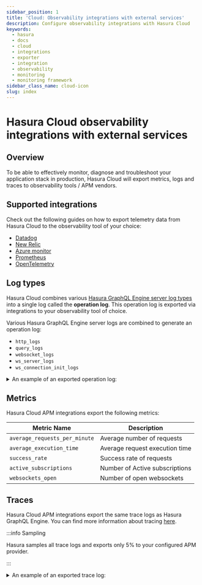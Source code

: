 ```yaml
---
sidebar_position: 1
title: 'Cloud: Observability integrations with external services'
description: Configure observability integrations with Hasura Cloud
keywords:
  - hasura
  - docs
  - cloud
  - integrations
  - exporter
  - integration
  - observability
  - monitoring
  - monitoring framework
sidebar_class_name: cloud-icon
slug: index
---
```



# Hasura Cloud observability integrations with external services

<ProductBadge standard pro ee />

## Overview

To be able to effectively monitor, diagnose and troubleshoot your application stack in production, Hasura Cloud will
export metrics, logs and traces to observability tools / APM vendors.

## Supported integrations

Check out the following guides on how to export telemetry data from Hasura Cloud to the observability tool of your
choice:

- [Datadog](datadog.mdx)
- [New Relic](newrelic.mdx)
- [Azure monitor](azure-monitor.mdx)
- [Prometheus](prometheus.mdx)
- [OpenTelemetry](opentelemetry.mdx)

## Log types

Hasura Cloud combines various
[Hasura GraphQL Engine server log types](https://hasura.io/docs/latest/deployment/logging/) into a single log called the
**operation log**. This operation log is exported via integrations to your observability tool of choice.

Various Hasura GraphQL Engine server logs are combined to generate an operation log:

- `http_logs`
- `query_logs`
- `websocket_logs`
- `ws_server_logs`
- `ws_connection_init_logs`

<details>
<summary>An example of an exported operation log:</summary>

```json
{
  "operation_type": "query",
  "request_read_time": 0.00000776,
  "response_size": 443,
  "execution_time": 0.254919258,
  "user_role": "admin",
  "hostname": "hasura-cloud",
  "project_id": "6450524a-ecc2-4676-9ecb-ba6a90a13c3d",
  "is_error": false,
  "operation_id": "a456caf866ebcab1a592ade80f07a622652181a9",
  "request_size": 100,
  "user_vars": {
    "x-hasura-role": "admin"
  },
  "client_name": "",
  "ws_operation_id": "",
  "parameterized_query_hash": "a456caf866ebcab1a592ade80f07a622652181a9",
  "server_client_id": "",
  "websocket_id": "",
  "kind": "",
  "query": {
    "query": "query MyQuery {\n author {\n id\n }\n}\n",
    "operationName": "MyQuery"
  },
  "instance_uid": "c9e43acf-2e09-41a7-8aa8-ddeff4e64a21",
  "transport": "http",
  "url": "/v1/graphql",
  "operation_name": "MyQuery",
  "service": "polite-muskox-52",
  "request_headers": {
    "referer": "https://cloud.hasura.io/",
    "sec-fetch-site": "cross-site",
    "origin": "https://cloud.hasura.io",
    "true-client-ip": "106.51.72.39",
    "CDN-Loop": "cloudflare",
    "Accept-Encoding": "gzip",
    "CF-Connecting-IP": "106.51.72.39",
    "sec-ch-ua-mobile": "?0",
    "content-type": "application/json",
    "Content-Length": "100",
    "X-Real-IP": "106.51.72.39",
    "sec-fetch-mode": "cors",
    "CF-IPCountry": "IN",
    "CF-RAY": "7a08f2590e4cf45e-BOM",
    "accept-language": "en-US,en;q=0.9",
    "X-Request-Id": "2f1280a31e31716e4300e84550cc7eb7",
    "Connection": "close",
    "X-Forwarded-Proto": "https",
    "CF-Visitor": "{\"scheme\":\"https\"}",
    "Host": "polite-muskox-52.hasura.app",
    "dnt": "1",
    "accept": "*/*",
    "sec-ch-ua": "\"Not A(Brand\";v=\"24\", \"Chromium\";v=\"110\"",
    "sec-ch-ua-platform": "\"macOS\"",
    "X-Forwarded-For": "106.51.72.39",
    "X-NginX-Proxy": "true",
    "sec-fetch-dest": "empty",
    "user-agent": "Mozilla/5.0 (Macintosh; Intel Mac OS X 10_15_7) AppleWebKit/537.36 (KHTML, like Gecko) Chrome/110.0.0.0 Safari/537.36"
  },
  "db_uid": "",
  "error_code": "",
  "time": "2023-02-28T11:51:09.116Z",
  "request_id": "2f1280a31e31716e4300e84550cc7eb7"
}
```

</details>

## Metrics

Hasura Cloud APM integrations export the following metrics:

| Metric Name                   | Description                    |
| ----------------------------- | ------------------------------ |
| `average_requests_per_minute` | Average number of requests     |
| `average_execution_time`      | Average request execution time |
| `success_rate`                | Success rate of requests       |
| `active_subscriptions`        | Number of Active subscriptions |
| `websockets_open`             | Number of open websockets      |

## Traces

Hasura Cloud APM integrations export the same trace logs as Hasura GraphQL Engine. You can find more information about
tracing [here](/observability/cloud-monitoring/tracing.mdx).

:::info Sampling

Hasura samples all trace logs and exports only 5% to your configured APM provider.

:::

<details>
<summary>An example of an exported trace log:</summary>

```json
{
  "resourceSpans": [
    {
      "resource": {
        "attributes": [
          {
            "key": "Region",
            "value": {
              "stringValue": "us-west"
            }
          }
        ]
      },
      "scopeSpans": [
        {
          "scope": {
            "name": "hasura",
            "version": "v2.19.0"
          },
          "spans": [
            {
              "traceId": "e44b8c614e0f7434b7b55c914fa71b1c",
              "spanId": "d3af63b8e6191589",
              "parentSpanId": "a5648ac5af5faf1f",
              "name": "Postgres",
              "startTimeUnixNano": "1676531420905206010",
              "endTimeUnixNano": "1676531420916114926",
              "status": {
                "code": "STATUS_CODE_OK"
              }
            },
            {
              "traceId": "e44b8c614e0f7434b7b55c914fa71b1c",
              "spanId": "a5648ac5af5faf1f",
              "parentSpanId": "0d6b602bc5a7b3af",
              "name": "Postgres Query for root field \"Album\"",
              "startTimeUnixNano": "1676531420905131593",
              "endTimeUnixNano": "1676531420916617176",
              "status": {
                "code": "STATUS_CODE_OK"
              }
            },
            {
              "traceId": "e44b8c614e0f7434b7b55c914fa71b1c",
              "spanId": "0d6b602bc5a7b3af",
              "parentSpanId": "a085bd763f8f72da",
              "name": "Query",
              "startTimeUnixNano": "1676531420904690968",
              "endTimeUnixNano": "1676531420916671343",
              "status": {
                "code": "STATUS_CODE_OK"
              }
            },
            {
              "traceId": "e44b8c614e0f7434b7b55c914fa71b1c",
              "spanId": "a085bd763f8f72da",
              "parentSpanId": "",
              "name": "/v1/graphql",
              "startTimeUnixNano": "1676531420903555760",
              "endTimeUnixNano": "1676531420919447135",
              "status": {
                "code": "STATUS_CODE_OK"
              }
            }
          ]
        }
      ]
    }
  ]
}
```

</details>
